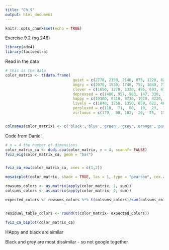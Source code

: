 ```yaml
---
title: "Ch_9"
output: html_document
---
```


```r
knitr::opts_chunk$set(echo = TRUE)
```

Exercise 9.2 (pg 246)

```r
library(ade4)
library(factoextra)
```

Read in the data
```r
# this is the data
color_matrix <- t(data.frame(
                              quiet = c(2770, 2150, 2140, 875, 1220, 821, 2510),
                              angry = c(2970, 1530, 1740, 752, 1040, 710, 1730),
                              clever = c(1650, 1270, 1320, 495, 693, 416, 1420),
                              depressed = c(1480, 957, 983, 147, 330, 102, 1270),
                              happy = c(19300, 8310, 8730, 1920, 4220, 2610, 9150),
                              lively = c(1840, 1250, 1350, 659, 621, 488, 1480),
                              perplexed = c(110,  71,  80,  19,  23,  15, 109),
                              virtuous = c(179,  80, 102,  20,  25,  17, 165)))


colnames(color_matrix) <- c('black','blue','green','grey','orange','purple','white')
```


Code from Daniel 
```r

# n = 4 the number of dimensions
color_matrix_ca <- dudi.coa(color_matrix, n = 4, scannf= FALSE)
fviz_eig(color_matrix_ca, geom = "bar")


fviz_ca_row(color_matrix_ca, axes = c(1,2))

mosaicplot(color_matrix, shade = TRUE, las = 1, type = "pearson", cex.axis = 0.7)

rowsums_colors <- as.matrix(apply(color_matrix, 1, sum))
colsums_colors <- as.matrix(apply(color_matrix, 2, sum))

expected_colors <- rowsums_colors %*% t(colsums_colors)/sum(colsums_colors)


residual_table_colors <- round(t(color_matrix- expected_colors))

fviz_ca_biplot(color_matrix_ca)
```
HAppy and black are similar 

Black and grey are most dissimilar - so not google together
